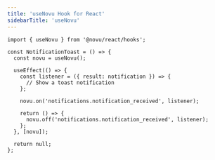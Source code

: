 ```yaml
---
title: 'useNovu Hook for React'
sidebarTitle: 'useNovu'
---
```



<UseNovuContent />

```tsx
import { useNovu } from '@novu/react/hooks';

const NotificationToast = () => {
  const novu = useNovu();

  useEffect(() => {
    const listener = ({ result: notification }) => {
      // Show a toast notification
    };

    novu.on('notifications.notification_received', listener);

    return () => {
      novu.off('notifications.notification_received', listener);
    };
  }, [novu]);

  return null;
};
```